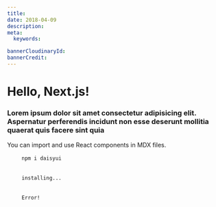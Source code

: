 ```yaml
---
title:
date: 2018-04-09
description:
meta:
  keywords:

bannerCloudinaryId:
bannerCredit:
---
```


# Hello, Next.js!

### Lorem ipsum dolor sit amet consectetur adipisicing elit. Aspernatur perferendis incidunt non esse deserunt mollitia quaerat quis facere sint quia

You can import and use React components in MDX files.

<div className="not-prose mockup-code">
  <pre data-prefix="1">
    <code>npm i daisyui</code>
  </pre>
  <pre data-prefix="2">
    <code>installing...</code>
  </pre>
  <pre data-prefix="3" className="bg-warning text-warning-content">
    <code>Error!</code>
  </pre>
</div>
